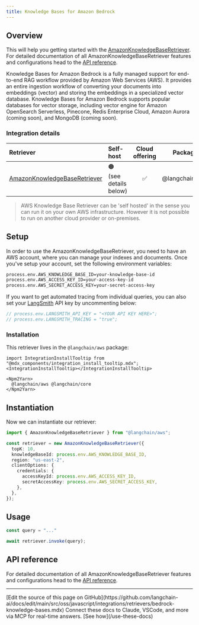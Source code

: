 ```yaml
---
title: Knowledge Bases for Amazon Bedrock
---
```


## Overview

This will help you getting started with the [AmazonKnowledgeBaseRetriever](/oss/javascript/langchain/retrieval). For detailed documentation of all AmazonKnowledgeBaseRetriever features and configurations head to the [API reference](https://api.js.langchain.com/classes/langchain_aws.AmazonKnowledgeBaseRetriever.html).

Knowledge Bases for Amazon Bedrock is a fully managed support for end-to-end RAG workflow provided by Amazon Web Services (AWS).
It provides an entire ingestion workflow of converting your documents into embeddings (vector) and storing the embeddings in a specialized vector database.
Knowledge Bases for Amazon Bedrock supports popular databases for vector storage, including vector engine for Amazon OpenSearch Serverless, Pinecone, Redis Enterprise Cloud, Amazon Aurora (coming soon), and MongoDB (coming soon).

### Integration details

| Retriever | Self-host | Cloud offering | Package | [Py support](https://python.langchain.com/docs/integrations/retrievers/bedrock/) |
| :--- | :--- | :---: | :---: | :---: |
[AmazonKnowledgeBaseRetriever](https://api.js.langchain.com/classes/langchain_aws.AmazonKnowledgeBaseRetriever.html) | 🟠 (see details below) | ✅ | @langchain/aws | ✅ |

> AWS Knowledge Base Retriever can be 'self hosted' in the sense you can run it on your own AWS infrastructure. However it is not possible to run on another cloud provider or on-premises.

## Setup

In order to use the AmazonKnowledgeBaseRetriever, you need to have an AWS account, where you can manage your indexes and documents. Once you've setup your account, set the following environment variables:

```bash
process.env.AWS_KNOWLEDGE_BASE_ID=your-knowledge-base-id
process.env.AWS_ACCESS_KEY_ID=your-access-key-id
process.env.AWS_SECRET_ACCESS_KEY=your-secret-access-key
```

If you want to get automated tracing from individual queries, you can also set your [LangSmith](https://docs.smith.langchain.com/) API key by uncommenting below:

```typescript
// process.env.LANGSMITH_API_KEY = "<YOUR API KEY HERE>";
// process.env.LANGSMITH_TRACING = "true";
```

### Installation

This retriever lives in the `@langchain/aws` package:

```{=mdx}
import IntegrationInstallTooltip from "@mdx_components/integration_install_tooltip.mdx";
<IntegrationInstallTooltip></IntegrationInstallTooltip>

<Npm2Yarn>
  @langchain/aws @langchain/core
</Npm2Yarn>
```

## Instantiation

Now we can instantiate our retriever:

```typescript
import { AmazonKnowledgeBaseRetriever } from "@langchain/aws";

const retriever = new AmazonKnowledgeBaseRetriever({
  topK: 10,
  knowledgeBaseId: process.env.AWS_KNOWLEDGE_BASE_ID,
  region: "us-east-2",
  clientOptions: {
    credentials: {
      accessKeyId: process.env.AWS_ACCESS_KEY_ID,
      secretAccessKey: process.env.AWS_SECRET_ACCESS_KEY,
    },
  },
});
```

## Usage

```typescript
const query = "..."

await retriever.invoke(query);
```

## API reference

For detailed documentation of all AmazonKnowledgeBaseRetriever features and configurations head to the [API reference](https://api.js.langchain.com/classes/langchain_aws.AmazonKnowledgeBaseRetriever.html).

---

<Callout icon="pen-to-square" iconType="regular">
    [Edit the source of this page on GitHub](https://github.com/langchain-ai/docs/edit/main/src/oss/javascript/integrations/retrievers/bedrock-knowledge-bases.mdx)
</Callout>
<Tip icon="terminal" iconType="regular">
    Connect these docs to Claude, VSCode, and more via MCP for    real-time answers. [See how](/use-these-docs)
</Tip>
